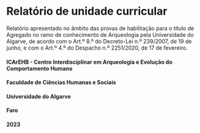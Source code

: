 # Relatório de unidade curricular {.unnumbered}

Relatório apresentado no âmbito das provas de habilitação para o título de Agregado no ramo de conhecimento de Arqueologia pela Universidade do Algarve, de acordo com o Art.º 8.º do Decreto-Lei n.º 239/2007, de 19 de junho, e com o Art.º 4.º do Despacho n.º 2251/2020, de 17 de fevereiro.


#### ICArEHB - Centro Interdisciplinar em Arqueologia e Evolução do Comportamento Humano

#### Faculdade de Ciências Humanas e Sociais

#### Universidade do Algarve

#### Faro
#### 2023